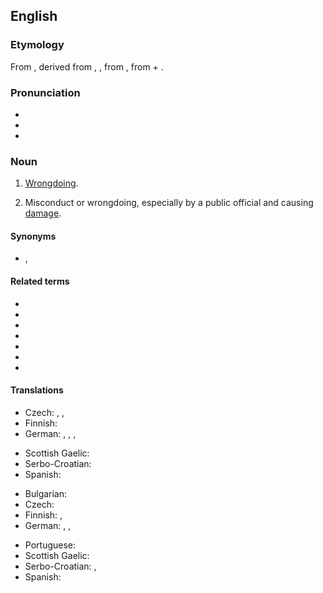 ==English==
{{was wotd|2009|May|9}}

===Etymology===
From {{der|en|fro|malfaisance}}, derived from {{m|fro|malfaire}}, {{m|fro|maufaire||to do evil}}, from {{der|en|la|malefaciō||I do evil}}, from {{m|la|male||evilly}} + {{m|la|faciō||do, make}}.

===Pronunciation===
* {{IPA|en|/ˌmælˈfiːzəns/}}
* {{audio|en|en-us-malfeasance.ogg|Audio (US)}}
* {{hyphenation|en|mal|fea|sance}}

===Noun===
{{wikipedia}}
{{en-noun|~}}

# [[wrongdoing|Wrongdoing]].
# {{lb|en|legal}} Misconduct or wrongdoing, especially by a public official and causing [[damage]].

====Synonyms====
* {{sense|wrongdoing}} {{l|en|misconduct}}, {{l|en|wrongdoing}}

====Related terms====
* {{l|en|feasance}}
* {{l|en|malfeasant}}
* {{l|en|malefactor}}
* {{l|en|maleficent}}
* {{l|en|maleficence}}
* {{l|en|misfeasance}}
* {{l|en|nonfeasance}}

====Translations====
{{trans-top|wrongdoing}}
* Czech: {{t+|cs|zločin|m}}, {{t+|cs|trestný čin|m}}, {{t+|cs|přestoupení|n}} {{t+|cs|zákon|alt=zákona}}
* Finnish: {{t|fi|pahanteko}}
* German: {{t+|de|Übeltat|f}}, {{t+|de|Untat|f}}, {{qualifier|strong}} {{t+|de|Schandtat|f}}, {{t+|de|Fehlverhalten|n}}
{{trans-mid}}
* Scottish Gaelic: {{t|gd|olc|m}}
* Serbo-Croatian: {{t+|sh|malverzacija|f}}
* Spanish: {{t+|es|maldad|f}}
{{trans-bottom}}

{{trans-top|misconduct doing damage}}
* Bulgarian: {{t+|bg|злоупотреба|f}}
* Czech: {{t+|cs|sabotáž|f}}
* Finnish: {{t+|fi|virkarikos}}, {{t+|fi|sabotaasi}}
* German: {{t+|de|Sabotage|f}}, {{t+|de|Sabotageakt|m}}, {{t|de|Dienstvergehen|n}} {{qualifier|by a public official}}
{{trans-mid}}
* Portuguese: {{t+|pt|prevaricação|f}}
* Scottish Gaelic: {{t|gd|sabotàis|f}}
* Serbo-Croatian: {{t+|sh|zloupotreba|f}}, {{t+|sh|zloporaba|m}}
* Spanish: {{t|es|abuso de autoridad}}
{{trans-bottom}}